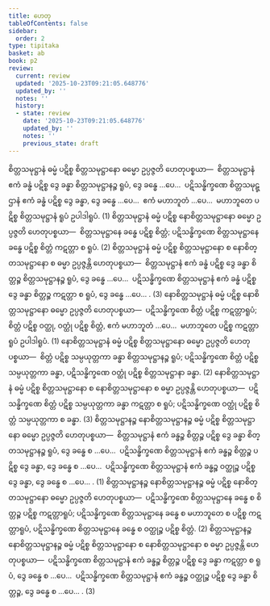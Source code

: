 ```yaml
---
title: ဟေတု
tableOfContents: false
sidebar:
  order: 2
type: tipitaka
basket: ab
book: p2
review:
  current: review
  updated: '2025-10-23T09:21:05.648776'
  updated_by: ''
  notes: ''
  history:
  - state: review
    date: '2025-10-23T09:21:05.648776'
    updated_by: ''
    notes: ''
    previous_state: draft
---
```



<ReviewStatus review={frontmatter.review} showDetails={true} />

<HypothesisAnnotation frontmatter={frontmatter} />

<DynamicBreadcrumb />

<Division number="186" book="p2" e="ch" v="38" p="122">

<Paragraph number="2767" book="p2">
စိတ္တသမုဋ္ဌာနံ ဓမ္မံ ပဋိစ္စ စိတ္တသမုဋ္ဌာနော ဓမ္မော ဥပ္ပဇ္ဇတိ ဟေတုပစ္စယာ—  စိတ္တသမုဋ္ဌာနံ ဧကံ ခန္ဓံ ပဋိစ္စ ဒွေ ခန္ဓာ စိတ္တသမုဋ္ဌာနဉ္စ ရူပံ, ဒွေ ခန္ဓေ …ပေ…  ပဋိသန္ဓိက္ခဏေ စိတ္တသမုဋ္ဌာနံ ဧကံ ခန္ဓံ ပဋိစ္စ ဒွေ ခန္ဓာ, ဒွေ ခန္ဓေ …ပေ…  ဧကံ မဟာဘူတံ …ပေ…  မဟာဘူတေ ပဋိစ္စ စိတ္တသမုဋ္ဌာနံ ရူပံ ဥပါဒါရူပံ. (1)
</Paragraph>

<Paragraph number="2768" book="p2">
စိတ္တသမုဋ္ဌာနံ ဓမ္မံ ပဋိစ္စ နောစိတ္တသမုဋ္ဌာနော ဓမ္မော ဥပ္ပဇ္ဇတိ ဟေတုပစ္စယာ—  စိတ္တသမုဋ္ဌာနေ ခန္ဓေ ပဋိစ္စ စိတ္တံ; ပဋိသန္ဓိက္ခဏေ စိတ္တသမုဋ္ဌာနေ ခန္ဓေ ပဋိစ္စ စိတ္တံ ကဋတ္တာ စ ရူပံ. (2)
</Paragraph>

<Paragraph number="2769" book="p2">
စိတ္တသမုဋ္ဌာနံ ဓမ္မံ ပဋိစ္စ စိတ္တသမုဋ္ဌာနော စ နောစိတ္တသမုဋ္ဌာနော စ ဓမ္မာ ဥပ္ပဇ္ဇန္တိ ဟေတုပစ္စယာ—  စိတ္တသမုဋ္ဌာနံ ဧကံ ခန္ဓံ ပဋိစ္စ ဒွေ ခန္ဓာ စိတ္တဉ္စ စိတ္တသမုဋ္ဌာနဉ္စ ရူပံ, ဒွေ ခန္ဓေ …ပေ…  ပဋိသန္ဓိက္ခဏေ စိတ္တသမုဋ္ဌာနံ ဧကံ ခန္ဓံ ပဋိစ္စ ဒွေ ခန္ဓာ စိတ္တဉ္စ ကဋတ္တာ စ ရူပံ, ဒွေ ခန္ဓေ …ပေ… . (3)
</Paragraph>

</Division>
<Division number="187" book="p2" e="ch" v="38" p="123">

<Paragraph number="2770" book="p2">
နောစိတ္တသမုဋ္ဌာနံ ဓမ္မံ ပဋိစ္စ နောစိတ္တသမုဋ္ဌာနော ဓမ္မော ဥပ္ပဇ္ဇတိ ဟေတုပစ္စယာ—  ပဋိသန္ဓိက္ခဏေ စိတ္တံ ပဋိစ္စ ကဋတ္တာရူပံ; စိတ္တံ ပဋိစ္စ ဝတ္ထု, ဝတ္ထုံ ပဋိစ္စ စိတ္တံ, ဧကံ မဟာဘူတံ …ပေ…  မဟာဘူတေ ပဋိစ္စ ကဋတ္တာရူပံ ဥပါဒါရူပံ. (1)
</Paragraph>

<Paragraph number="2771" book="p2">
နောစိတ္တသမုဋ္ဌာနံ ဓမ္မံ ပဋိစ္စ စိတ္တသမုဋ္ဌာနော ဓမ္မော ဥပ္ပဇ္ဇတိ ဟေတုပစ္စယာ—  စိတ္တံ ပဋိစ္စ သမ္ပယုတ္တကာ ခန္ဓာ စိတ္တသမုဋ္ဌာနဉ္စ ရူပံ; ပဋိသန္ဓိက္ခဏေ စိတ္တံ ပဋိစ္စ သမ္ပယုတ္တကာ ခန္ဓာ, ပဋိသန္ဓိက္ခဏေ ဝတ္ထုံ ပဋိစ္စ စိတ္တသမုဋ္ဌာနာ ခန္ဓာ. (2)
</Paragraph>

<Paragraph number="2772" book="p2">
နောစိတ္တသမုဋ္ဌာနံ ဓမ္မံ ပဋိစ္စ စိတ္တသမုဋ္ဌာနော စ နောစိတ္တသမုဋ္ဌာနော စ ဓမ္မာ ဥပ္ပဇ္ဇန္တိ ဟေတုပစ္စယာ—  ပဋိသန္ဓိက္ခဏေ စိတ္တံ ပဋိစ္စ သမ္ပယုတ္တကာ ခန္ဓာ ကဋတ္တာ စ ရူပံ; ပဋိသန္ဓိက္ခဏေ ဝတ္ထုံ ပဋိစ္စ စိတ္တံ သမ္ပယုတ္တကာ စ ခန္ဓာ. (3)
</Paragraph>

</Division>
<Division number="188" book="p2" e="ch" v="38" p="123">

<Paragraph number="2773" book="p2">
စိတ္တသမုဋ္ဌာနဉ္စ နောစိတ္တသမုဋ္ဌာနဉ္စ ဓမ္မံ ပဋိစ္စ စိတ္တသမုဋ္ဌာနော ဓမ္မော ဥပ္ပဇ္ဇတိ ဟေတုပစ္စယာ—  စိတ္တသမုဋ္ဌာနံ ဧကံ ခန္ဓဉ္စ စိတ္တဉ္စ ပဋိစ္စ ဒွေ ခန္ဓာ စိတ္တသမုဋ္ဌာနဉ္စ ရူပံ, ဒွေ ခန္ဓေ စ …ပေ…  ပဋိသန္ဓိက္ခဏေ စိတ္တသမုဋ္ဌာနံ ဧကံ ခန္ဓဉ္စ စိတ္တဉ္စ ပဋိစ္စ ဒွေ ခန္ဓာ, ဒွေ ခန္ဓေ စ …ပေ…  ပဋိသန္ဓိက္ခဏေ စိတ္တသမုဋ္ဌာနံ ဧကံ ခန္ဓဉ္စ ဝတ္ထုဉ္စ ပဋိစ္စ ဒွေ ခန္ဓာ, ဒွေ ခန္ဓေ စ …ပေ… . (1)
</Paragraph>

<Paragraph number="2774" book="p2">
စိတ္တသမုဋ္ဌာနဉ္စ နောစိတ္တသမုဋ္ဌာနဉ္စ ဓမ္မံ ပဋိစ္စ နောစိတ္တသမုဋ္ဌာနော ဓမ္မော ဥပ္ပဇ္ဇတိ ဟေတုပစ္စယာ—  ပဋိသန္ဓိက္ခဏေ စိတ္တသမုဋ္ဌာနေ ခန္ဓေ စ စိတ္တဉ္စ ပဋိစ္စ ကဋတ္တာရူပံ; ပဋိသန္ဓိက္ခဏေ စိတ္တသမုဋ္ဌာနေ ခန္ဓေ စ မဟာဘူတေ စ ပဋိစ္စ ကဋတ္တာရူပံ, ပဋိသန္ဓိက္ခဏေ စိတ္တသမုဋ္ဌာနေ ခန္ဓေ စ ဝတ္ထုဉ္စ ပဋိစ္စ စိတ္တံ. (2)
</Paragraph>

<Paragraph number="2775" book="p2">
စိတ္တသမုဋ္ဌာနဉ္စ နောစိတ္တသမုဋ္ဌာနဉ္စ ဓမ္မံ ပဋိစ္စ စိတ္တသမုဋ္ဌာနော စ နောစိတ္တသမုဋ္ဌာနော စ ဓမ္မာ ဥပ္ပဇ္ဇန္တိ ဟေတုပစ္စယာ—  ပဋိသန္ဓိက္ခဏေ စိတ္တသမုဋ္ဌာနံ ဧကံ ခန္ဓဉ္စ စိတ္တဉ္စ ပဋိစ္စ ဒွေ ခန္ဓာ ကဋတ္တာ စ ရူပံ, ဒွေ ခန္ဓေ စ …ပေ…  ပဋိသန္ဓိက္ခဏေ စိတ္တသမုဋ္ဌာနံ ဧကံ ခန္ဓဉ္စ ဝတ္ထုဉ္စ ပဋိစ္စ ဒွေ ခန္ဓာ စိတ္တဉ္စ, ဒွေ ခန္ဓေ စ …ပေ… . (3)
</Paragraph>
</Division>